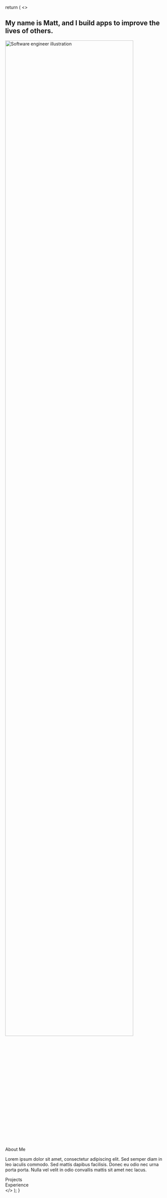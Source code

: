 
  return (
    <>
      <Appbar />
      <main id="Home">
        <section id="landing">
          <h1 className="headline">
            My name is <span>Matt</span>, and I build apps to improve the lives
            of others.
          </h1>
          <img
            alt="Software engineer illustration"
            src="/assets/software_engineer.svg"
            width="90%"
          />
          <article className="about-me">
            <Heading id="About">About Me</Heading>
            <p>
              Lorem ipsum dolor sit amet, consectetur adipiscing elit. Sed
              semper diam in leo iaculis commodo. Sed mattis dapibus facilisis.
              Donec eu odio nec urna porta porta. Nulla vel velit in odio
              convallis mattis sit amet nec lacus.
            </p>
          </article>
        </section>
        <section className="projects-section">
          <div className="blue-box" aria-hidden="true" />
          <Heading id="Projects">Projects</Heading>
          <div className="project-cards">
            <ProjectCard
              title="Project 1"
              description="A brief description for project 1."
            />
            <ProjectCard
              title="Project 2"
              description="A brief description for project 2."
            />
            <ProjectCard
              title="Project 3"
              description="A brief description for project 3."
            />
          </div>
        </section>
        <section>
          <Heading id="Experience">Experience</Heading>
          <div className="experience-accordions">
            <ExperienceAccordion
              title="Software Engineering Course"
              description="Nunc pulvinar aliquet luctus. Aenean a lobortis ipsum. Sed iaculis ullamcorper est sed accumsan. Vestibulum auctor gravida libero. Quisque gravida lacus eget blandit sodales."
            />
            <ExperienceAccordion
              title="Coding Internship"
              description="Nunc pulvinar aliquet luctus. Aenean a lobortis ipsum. Sed iaculis ullamcorper est sed accumsan. Vestibulum auctor gravida libero. Quisque gravida lacus eget blandit sodales."
            />
            <ExperienceAccordion
              title="This super cool React workshop"
              description="In this super awesome workshop I got to learn all these cool things about React! I now have a good baseline understanding of how React works and I feel confident on building on top of what I’ve learned!"
            />
          </div>
        </section>
      </main>
    </>
  );
}
